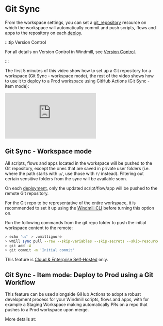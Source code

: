 
# Git Sync

From the workspace settings, you can set a [git_repository](../../integrations/git_repository.mdx) resource on which the workspace will automatically commit and push scripts, flows and apps to the repository on each [deploy](../../core_concepts/0_draft_and_deploy/index.mdx).

:::tip Version Control

For all details on Version Control in Windmill, see [Version Control](../../advanced/13_version_control/index.mdx).

:::

The first 5 minutes of this video show how to set up a Git repository for a workspace (Git Sync - workspace mode), the rest of the video shows how to use it to deploy to a Prod workspace using GitHub Actions (Git Sync - item mode):

<iframe
	style={{ aspectRatio: '16/9' }}
	src="https://www.youtube.com/embed/es8FUC2M73o?vq=hd1080"
	title="Deploy to a Prod Workspace using a Git Workflow"
	frameBorder="0"
	allow="accelerometer; autoplay; clipboard-write; encrypted-media; gyroscope; picture-in-picture; web-share"
	allowFullScreen
	className="border-2 rounded-xl object-cover w-full dark:border-gray-800"
></iframe>

<br/>

## Git Sync - Workspace mode

All scripts, flows and apps located in the workspace will be pushed to the Git repository, except the ones that are saved in private user folders (i.e. where the path starts with `u/`, use those with `f/` instead). Filtering out certain sensitive folders from the sync will be available soon.

On each [deployment](../../core_concepts/0_draft_and_deploy/index.mdx#deployed-version), only the updated script/flow/app will be pushed to the remote Git repository.

For the Git repo to be representative of the entire workspace, it is recommended to set it up using the [Windmill CLI](../3_cli/index.mdx) before turning this option on.

Run the following commands from the git repo folder to push the initial workspace content to the remote:

```bash
> echo 'u/' > .wmillignore
> wmill sync pull --raw --skip-variables --skip-secrets --skip-resources
> git add -A
> git commit -m 'Initial commit'

```

This feature is [Cloud & Enterprise Self-Hosted](../../misc/7_plans_details/index.mdx) only.

## Git Sync - Item mode: Deploy to Prod using a Git Workflow

This feature can be used alongside GiHub Actions to adopt a robust development process for your Windmill scripts, flows and apps,
with for example a Staging Workspace making automatically PRs on a repo that pushes to a Prod workspace upon merge.

More details at:


<div class="grid grid-cols-2 gap-6 mb-4">
	<DocCard
		title="Deploy to Prod using a Git Workflow"
		description="Windmill integration with Git repositories makes it possible to adopt a robust development process for your Windmill scripts, flows and apps."
		href="/docs/advanced/deploy_gh_gl"
	/>
</div>